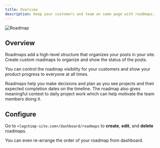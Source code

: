 ```yaml
---
title: Overview
description: Keep your customers and team on same page with roadmaps.
---
```



<img src={RoadmapImage} alt="Roadmap" className="rounded-2xl border" />

## Overview

Roadmaps add a high-level structure that organizes your posts in your site. Create custom roadmaps to organize and show the status of the posts.

You can control the roadmap visibility for your customers and show your product progress to everyone at all times.

Roadmaps help you make decisions and plan as you see projects and their expected completion dates on the timeline. The roadmap also gives meaningful context to daily project work which can help motivate the team members doing it.

## Configure

Go to `<logchimp-site.com>/dashboard/roadmaps` to **create**, **edit**, and **delete** roadmaps.

<Alert type="tip">
	You can even re-arrange the order of your roadmap from dashboard.
</Alert>
